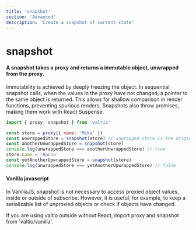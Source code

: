 ```yaml
---
title: 'snapshot'
section: 'Advanced'
description: 'Create a snapshot of current state'
---
```


# snapshot

#### A snapshot takes a proxy and returns a immutable object, unwrapped from the proxy.

Immutability is achieved by deeply freezing the object. In sequential snapshot calls, when the values in the proxy have not changed, a pointer to the same object is returned. This allows for shallow comparison in render functions, preventing spurious renders. Snapshots also throw promises, making them work with React Suspense.

```js
import { proxy, snapshot } from 'valtio'

const store = proxy({ name: 'Mika' })
const unwrappedStore = snapshot(store) // unwrapped store is the original object, unproxied
const anotherUnwrappedStore = snapshot(store)
console.log(unwrappedStore === anotherUnwrappedStore) // true
store.name = 'Hanna'
const yetAnotherUpwrappedStore = snapshot(store)
console.log(unwrappedStore === yetAnotherUpwrappedStore) // false
```

#### Vanilla javascript

In VanillaJS, snapshot is not necessary to access proxied object values, inside or outside of subscribe. However, it is useful, for example, to keep a serializable list of unproxied objects or check if objects have changed.

If you are using valtio outside without React, import proxy and snapshot from 'valtio/vanilla'.

